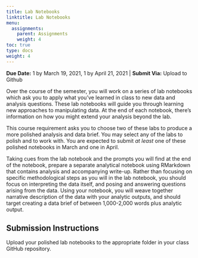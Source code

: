 ```yaml
---
title: Lab Notebooks
linktitle: Lab Notebooks
menu:
  assignments:
    parent: Assignments
    weight: 4
toc: true
type: docs
weight: 4
---
```


**Due Date:** 1 by March 19, 2021, 1 by April 21, 2021 | **Submit Via:** Upload to Github

Over the course of the semester, you will work on a series of lab notebooks which ask you to apply what you've learned in class to new data and analysis questions. These lab notebooks will guide you through learning new approaches to manipulating data. At the end of each notebook, there's information on how you might extend your analysis beyond the lab.

This course requirement asks you to choose two of these labs to produce a more polished analysis and data brief. You may select any of the labs to polish and to work with. You are expected to submit *at least* one of these polished notebooks in March and one in April.

Taking cues from the lab notebook and the prompts you will find at the end of the notebook, prepare a separate analytical notebook using RMarkdown that contains analysis and accompanying write-up. Rather than focusing on specific methodological steps as you will in the lab notebook, you should focus on interpreting the data itself, and posing and answering questions arising from the data. Using your notebook, you will weave together narrative description of the data with your analytic outputs, and should target creating a data brief of between 1,000-2,000 words plus analytic output.

## Submission Instructions

Upload your polished lab notebooks to the appropriate folder in your class GitHub repository.